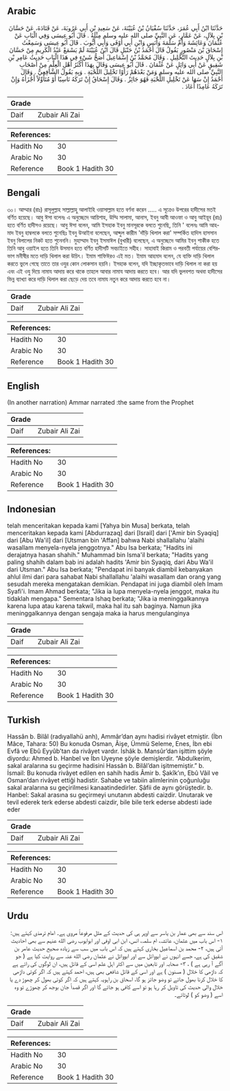 ## Arabic


<div dir="rtl" lang="ar" style={{fontSize:'larger',backgroundColor:'#f8f9fa',padding:20}}>
حَدَّثَنَا ابْنُ أَبِي عُمَرَ، حَدَّثَنَا سُفْيَانُ بْنُ عُيَيْنَةَ، عَنْ سَعِيدِ بْنِ أَبِي عَرُوبَةَ، عَنْ قَتَادَةَ، عَنْ حَسَّانَ بْنِ بِلاَلٍ، عَنْ عَمَّارٍ، عَنِ النَّبِيِّ صلى الله عليه وسلم مِثْلَهُ ‏.‏ قَالَ أَبُو عِيسَى وَفِي الْبَابِ عَنْ عُثْمَانَ وَعَائِشَةَ وَأُمِّ سَلَمَةَ وَأَنَسٍ وَابْنِ أَبِي أَوْفَى وَأَبِي أَيُّوبَ ‏.‏ قَالَ أَبُو عِيسَى وَسَمِعْتُ إِسْحَاقَ بْنَ مَنْصُورٍ يَقُولُ قَالَ أَحْمَدُ بْنُ حَنْبَلٍ قَالَ ابْنُ عُيَيْنَةَ لَمْ يَسْمَعْ عَبْدُ الْكَرِيمِ مِنْ حَسَّانَ بْنِ بِلاَلٍ حَدِيثَ التَّخْلِيلِ ‏.‏ وَقَالَ مُحَمَّدُ بْنُ إِسْمَاعِيلَ أَصَحُّ شَيْءٍ فِي هَذَا الْبَابِ حَدِيثُ عَامِرِ بْنِ شَقِيقٍ عَنْ أَبِي وَائِلٍ عَنْ عُثْمَانَ ‏.‏ قَالَ أَبُو عِيسَى وَقَالَ بِهَذَا أَكْثَرُ أَهْلِ الْعِلْمِ مِنْ أَصْحَابِ النَّبِيِّ صلى الله عليه وسلم وَمَنْ بَعْدَهُمْ رَأَوْا تَخْلِيلَ اللِّحْيَةِ ‏.‏ وَبِهِ يَقُولُ الشَّافِعِيُّ ‏.‏ وَقَالَ أَحْمَدُ إِنْ سَهَا عَنْ تَخْلِيلِ اللِّحْيَةِ فَهُوَ جَائِزٌ ‏.‏ وَقَالَ إِسْحَاقُ إِنْ تَرَكَهُ نَاسِيًا أَوْ مُتَأَوِّلاً أَجْزَأَهُ وَإِنْ تَرَكَهُ عَامِدًا أَعَادَ ‏.‏
</div>
<div style={{backgroundColor:'#f8f9fa',padding:20, marginBottom: 10}}><table> <thead> <tr> <th>Grade</th> <th></th> </tr> </thead> <tbody> <tr><td>Daif</td><td>Zubair Ali Zai</td></tr></tbody></table><table> <thead> <tr> <th>References:</th> <th></th> </tr> </thead> <tbody><tr><td>Hadith No</td><td>30</td></tr><tr><td>Arabic No</td><td>30</td></tr><tr><td>Reference</td><td>Book 1 Hadith 30</td></tr></tbody></table></div>

## Bengali


<div dir="ltr" lang="bn" style={{fontSize:'larger',backgroundColor:'#f8f9fa',padding:20}}>
৩০। আম্মার (রাঃ) রাসূলুল্লাহ সাল্লাল্লাহু আলাইহি ওয়াসাল্লাম হতে বর্ণনা করেন ..... এ সূত্রেও উপরের হাদীসের মতই বর্ণিত হয়েছে। আবু ঈসা বলেনঃ এ অনুচ্ছেদে আয়িশাহ, উম্মি সালামা, আনাস, ইবনু আবী আওফা ও আবু আইয়ূব (রাঃ) হতে বর্ণিত হাদীসও রয়েছে। আবু ঈসা বলেন, আমি ইসহাক ইবনু মানসূরকে বলতে শুনেছি, তিনি ' বলেনঃ আমি আহমাদ ইবনু হাম্বলকে বলতে শুনেছিঃ ইবনু উআইনা বলেছেন, আব্দুল কারীম 'দাঁড়ি খিলাল করা' সম্পর্কিত হাদিস হাসসান ইবনু বিলালের নিকট হতে শুনেননি। মুহাম্মাদ ইবনু ইসমাঈল (বুখারী) বলেছেন, এ অনুচ্ছেদে আমির ইবনু শাকীক হতে তিনি আবু ওয়াইল হতে তিনি উসমান হতে বর্ণিত হাদীসটি সবচাইতে সহীহ। সাহাবাই কিরাম ও পরবতী পর্যায়ের বেশিরভাগ মনীষীর মতে দাড়ি খিলাল করা উচিৎ। ইমাম শাফিঈরও এই মত। ইমাম আহমাদ বলেন, যে ব্যক্তি দাড়ি খিলাল করতে ভুলে গেছে তাতে তার ওযুর কোন লোকসান হয়নি। ইসহাক বলেন, যদি ইচ্ছাকৃতভাবে দাড়ি খিলাল না করা হয় এবং এই ওযু দিয়ে নামায আদায় করে থাকে তাহলে আবার নামায আদায় করতে হবে। আর যদি ভুলবশত অথবা হাদীসের ভিন্ন ব্যাখ্যা করে দাড়ি খিলাল করা ছেড়ে দেয় তবে নামায নতুন করে আদায় করতে হবে না।
</div>
<div style={{backgroundColor:'#f8f9fa',padding:20, marginBottom: 10}}><table> <thead> <tr> <th>Grade</th> <th></th> </tr> </thead> <tbody> <tr><td>Daif</td><td>Zubair Ali Zai</td></tr></tbody></table><table> <thead> <tr> <th>References:</th> <th></th> </tr> </thead> <tbody><tr><td>Hadith No</td><td>30</td></tr><tr><td>Arabic No</td><td>30</td></tr><tr><td>Reference</td><td>Book 1 Hadith 30</td></tr></tbody></table></div>

## English


<div dir="ltr" lang="en" style={{fontSize:'larger',backgroundColor:'#f8f9fa',padding:20}}>
(In another narration) Ammar narrated :the same from the Prophet
</div>
<div style={{backgroundColor:'#f8f9fa',padding:20, marginBottom: 10}}><table> <thead> <tr> <th>Grade</th> <th></th> </tr> </thead> <tbody> <tr><td>Daif</td><td>Zubair Ali Zai</td></tr></tbody></table><table> <thead> <tr> <th>References:</th> <th></th> </tr> </thead> <tbody><tr><td>Hadith No</td><td>30</td></tr><tr><td>Arabic No</td><td>30</td></tr><tr><td>Reference</td><td>Book 1 Hadith 30</td></tr></tbody></table></div>

## Indonesian


<div dir="ltr" lang="id" style={{fontSize:'larger',backgroundColor:'#f8f9fa',padding:20}}>
telah menceritakan kepada kami [Yahya bin Musa] berkata, telah menceritakan kepada kami [Abdurrazaq] dari [Israil] dari ['Amir bin Syaqiq] dari [Abu Wa'il] dari [Utsman bin 'Affan] bahwa Nabi shallallahu 'alaihi wasallam menyela-nyela jenggotnya." Abu Isa berkata; "Hadits ini derajatnya hasan shahih." Muhammad bin Isma'il berkata; "Hadits yang paling shahih dalam bab ini adalah hadits 'Amir bin Syaqiq, dari Abu Wa'il dari Utsman." Abu Isa berkata; "Pendapat ini banyak diambil kebanyakan ahlul ilmi dari para sahabat Nabi shallallahu 'alaihi wasallam dan orang yang sesudah mereka mengatakan demikian. Pendapat ini juga diambil oleh Imam Syafi'i. Imam Ahmad berkata; "Jika ia lupa menyela-nyela jenggot, maka itu tidaklah mengapa." Sementara Ishaq berkata; "Jika ia meninggalkannya karena lupa atau karena takwil, maka hal itu sah baginya. Namun jika meninggalkannya dengan sengaja maka ia harus mengulanginya
</div>
<div style={{backgroundColor:'#f8f9fa',padding:20, marginBottom: 10}}><table> <thead> <tr> <th>Grade</th> <th></th> </tr> </thead> <tbody> <tr><td>Daif</td><td>Zubair Ali Zai</td></tr></tbody></table><table> <thead> <tr> <th>References:</th> <th></th> </tr> </thead> <tbody><tr><td>Hadith No</td><td>30</td></tr><tr><td>Arabic No</td><td>30</td></tr><tr><td>Reference</td><td>Book 1 Hadith 30</td></tr></tbody></table></div>

## Turkish


<div dir="ltr" lang="tr" style={{fontSize:'larger',backgroundColor:'#f8f9fa',padding:20}}>
Hassân b. Bilâl (radıyallahü anh), Ammâr’dan aynı hadisi rivâyet etmiştir. (İbn Mâce, Tahara: 50) Bu konuda Osman, Âişe, Ümmü Seleme, Enes, İbn ebi Evfâ ve Ebû Eyyûb’tan da rivâyet vardır. İshâk b. Mansûr’dan işittim şöyle diyordu: Ahmed b. Hanbel ve İbn Uyeyne şöyle demişlerdir. “Abdulkerim, sakal aralarına su geçirme hadisini Hassân b. Bilâl’dan işitmemiştir.” b. İsmail: Bu konuda rivâyet edilen en sahih hadis Âmir b. Şakîk’ın, Ebû Vâil ve Osman’dan rivâyet ettiği hadistir. Sahabe ve tabiin alimlerinin çoğunluğu sakal aralarına su geçirilmesi kanaatindedirler. Şâfii de aynı görüştedir. b. Hanbel: Sakal arasına su geçirmeyi unutanın abdesti caizdir. Unutarak ve tevil ederek terk ederse abdesti caizdir, bile bile terk ederse abdesti iade eder
</div>
<div style={{backgroundColor:'#f8f9fa',padding:20, marginBottom: 10}}><table> <thead> <tr> <th>Grade</th> <th></th> </tr> </thead> <tbody> <tr><td>Daif</td><td>Zubair Ali Zai</td></tr></tbody></table><table> <thead> <tr> <th>References:</th> <th></th> </tr> </thead> <tbody><tr><td>Hadith No</td><td>30</td></tr><tr><td>Arabic No</td><td>30</td></tr><tr><td>Reference</td><td>Book 1 Hadith 30</td></tr></tbody></table></div>

## Urdu


<div dir="rtl" lang="ur" style={{fontSize:'larger',backgroundColor:'#f8f9fa',padding:20}}>
اس سند سے بھی عمار بن یاسر سے اوپر ہی کی حدیث کے مثل مرفوعاً مروی ہے۔ امام ترمذی کہتے ہیں: ۱- اس باب میں عثمان، عائشہ، ام سلمہ، انس، ابن ابی اوفی اور ابوایوب رضی الله عنہم سے بھی احادیث آئی ہیں، ۲- محمد بن اسماعیل بخاری کہتے ہیں کہ اس باب میں سب سے زیادہ صحیح حدیث عامر بن شقیق کی ہے، جسے انہوں نے ابووائل سے اور ابووائل نے عثمان رضی الله عنہ سے روایت کیا ہے ( جو آگے آ رہی ہے ) ، ۳- صحابہ اور تابعین میں سے اکثر اہل علم اسی کے قائل ہیں، ان لوگوں کی رائے ہے کہ داڑھی کا خلال ( مسنون ) ہے اور اسی کے قائل شافعی بھی ہیں، احمد کہتے ہیں کہ اگر کوئی داڑھی کا خلال کرنا بھول جائے تو وضو جائز ہو گا، اسحاق بن راہویہ کہتے ہیں کہ اگر کوئی بھول کر چھوڑ دے یا خلال والی حدیث کی تاویل کر رہا ہو تو اسے کافی ہو جائے گا اور اگر قصداً جان بوجھ کر چھوڑے تو وہ اسے ( وضو کو ) لوٹائے۔
</div>
<div style={{backgroundColor:'#f8f9fa',padding:20, marginBottom: 10}}><table> <thead> <tr> <th>Grade</th> <th></th> </tr> </thead> <tbody> <tr><td>Daif</td><td>Zubair Ali Zai</td></tr></tbody></table><table> <thead> <tr> <th>References:</th> <th></th> </tr> </thead> <tbody><tr><td>Hadith No</td><td>30</td></tr><tr><td>Arabic No</td><td>30</td></tr><tr><td>Reference</td><td>Book 1 Hadith 30</td></tr></tbody></table></div>